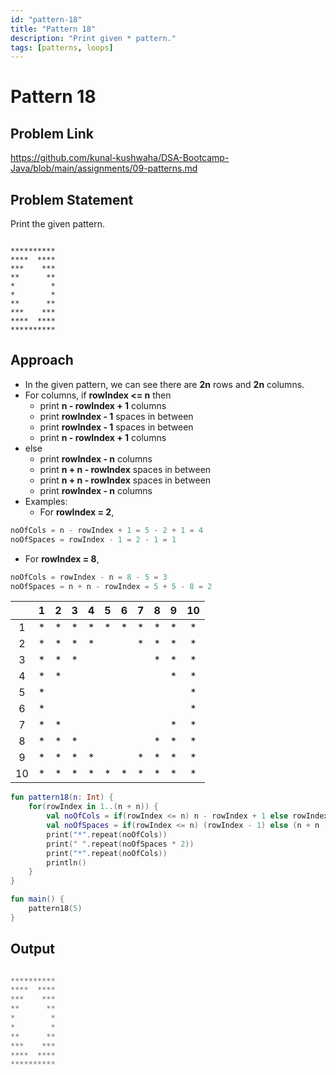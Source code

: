 ```yaml
---
id: "pattern-18"
title: "Pattern 18"
description: "Print given * pattern."
tags: [patterns, loops]
---
```




# Pattern 18

## Problem Link

https://github.com/kunal-kushwaha/DSA-Bootcamp-Java/blob/main/assignments/09-patterns.md

## Problem Statement

Print the given pattern.

```text

**********
****  ****
***    ***
**      **
*        *
*        *
**      **
***    ***
****  ****
**********

```
## Approach

- In the given pattern, we can see there are **2n** rows and **2n** columns.
- For columns, if **rowIndex <= n** then
  - print **n - rowIndex + 1** columns
  - print **rowIndex - 1** spaces in between 
  - print **rowIndex - 1** spaces in between 
  - print **n - rowIndex + 1** columns
- else
  - print **rowIndex - n** columns
  - print **n + n - rowIndex** spaces in between 
  - print **n + n - rowIndex** spaces in between 
  - print **rowIndex - n** columns
- Examples: 
  - For **rowIndex = 2**,
```kt
noOfCols = n - rowIndex + 1 = 5 - 2 + 1 = 4
noOfSpaces = rowIndex - 1 = 2 - 1 = 1
```
  - For **rowIndex = 8**,
```kt
noOfCols = rowIndex - n = 8 - 5 = 3
noOfSpaces = n + n - rowIndex = 5 + 5 - 8 = 2
```

<TableWrapper rows="2n = 10" cols="2n = 10">

|    	| 1 	| 2 	| 3 	| 4 	| 5 	| 6 	| 7 	| 8 	| 9 	| 10 	|
|:--:	|:-:	|:-:	|:-:	|:-:	|:-:	|:-:	|:-:	|:-:	|:-:	|:--:	|
|  1 	| * 	| * 	| * 	| * 	| * 	| * 	| * 	| * 	| * 	|  * 	|
|  2 	| * 	| * 	| * 	| * 	|   	|   	| * 	| * 	| * 	|  * 	|
|  3 	| * 	| * 	| * 	|   	|   	|   	|   	| * 	| * 	|  * 	|
|  4 	| * 	| * 	|   	|   	|   	|   	|   	|   	| * 	|  * 	|
|  5 	| * 	|   	|   	|   	|   	|   	|   	|   	|   	|  * 	|
|  6 	| * 	|   	|   	|   	|   	|   	|   	|   	|   	|  * 	|
|  7 	| * 	| * 	|   	|   	|   	|   	|   	|   	| * 	|  * 	|
|  8 	| * 	| * 	| * 	|   	|   	|   	|   	| * 	| * 	|  * 	|
|  9 	| * 	| * 	| * 	| * 	|   	|   	| * 	| * 	| * 	|  * 	|
| 10 	| * 	| * 	| * 	| * 	| * 	| * 	| * 	| * 	| * 	|  * 	|

</TableWrapper>

<Tabs>
<TabItem value="kotlin" label="Kotlin">
<SolutionAuthor name="@msvhora"/>

```kt
fun pattern18(n: Int) {
    for(rowIndex in 1..(n + n)) {
		val noOfCols = if(rowIndex <= n) n - rowIndex + 1 else rowIndex - n
        val noOfSpaces = if(rowIndex <= n) (rowIndex - 1) else (n + n - rowIndex)
        print("*".repeat(noOfCols))
        print(" ".repeat(noOfSpaces * 2))
        print("*".repeat(noOfCols))
        println()
    }
}

fun main() {	
    pattern18(5)
}
```
</TabItem>
</Tabs>

## Output

```kt

**********
****  ****
***    ***
**      **
*        *
*        *
**      **
***    ***
****  ****
**********

```